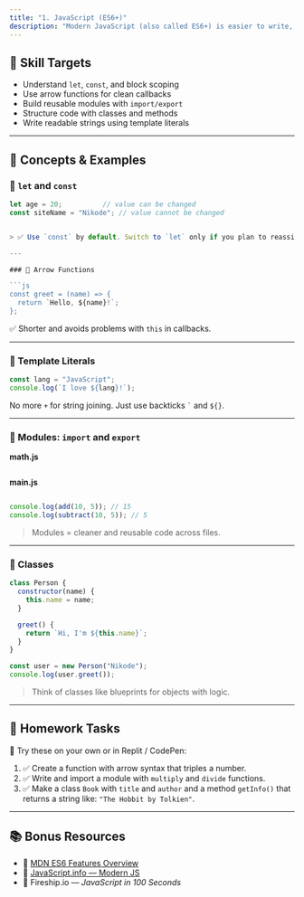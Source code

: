 ```yaml
---
title: "1. JavaScript (ES6+)"
description: "Modern JavaScript (also called ES6+) is easier to write, read, and maintain. This guide covers the most important syntax you’ll use in **React, Next.js**, and every real-world project."
---
```


## 🧠 Skill Targets

- Understand `let`, `const`, and block scoping
- Use arrow functions for clean callbacks
- Build reusable modules with `import/export`
- Structure code with classes and methods
- Write readable strings using template literals

---

## 🧩 Concepts & Examples

### 🔹 `let` and `const`

````js
let age = 20;          // value can be changed
const siteName = "Nikode"; // value cannot be changed


> ✅ Use `const` by default. Switch to `let` only if you plan to reassign.

---

### 🔹 Arrow Functions

```js
const greet = (name) => {
  return `Hello, ${name}!`;
};
````

✅ Shorter and avoids problems with `this` in callbacks.

---

### 🔹 Template Literals

```js
const lang = "JavaScript";
console.log(`I love ${lang}!`);
```

No more `+` for string joining. Just use backticks `` ` `` and `${}`.

---

### 🔹 Modules: `import` and `export`

**math.js**

```js
```

**main.js**

```js

console.log(add(10, 5)); // 15
console.log(subtract(10, 5)); // 5
```

> Modules = cleaner and reusable code across files.

---

### 🔹 Classes

```js
class Person {
  constructor(name) {
    this.name = name;
  }

  greet() {
    return `Hi, I'm ${this.name}`;
  }
}

const user = new Person("Nikode");
console.log(user.greet());
```

> Think of classes like blueprints for objects with logic.

---

## 🧪 Homework Tasks

🎯 Try these on your own or in Replit / CodePen:

1. ✅ Create a function with arrow syntax that triples a number.
2. ✅ Write and import a module with `multiply` and `divide` functions.
3. ✅ Make a class `Book` with `title` and `author` and a method `getInfo()` that returns a string like: `"The Hobbit by Tolkien"`.

---

## 📚 Bonus Resources

- 🔗 [MDN ES6 Features Overview](https://developer.mozilla.org/en-US/docs/Web/JavaScript)
- 🔗 [JavaScript.info — Modern JS](https://javascript.info)
- 🎥 Fireship.io — _JavaScript in 100 Seconds_
